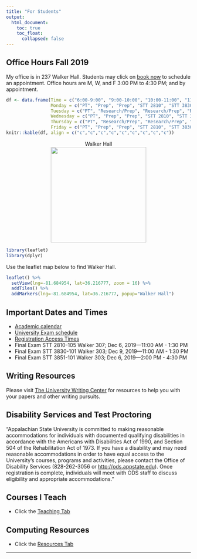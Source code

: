 ```yaml
---
title: "For Students"
output: 
  html_document:
    toc: true
    toc_float:
      collapsed: false
---
```

## Office Hours <i class="fa fa-clock-o"></i> Fall 2019

My office is in 237 Walker Hall. Students may click on [book now](https://arnholtat.youcanbook.me/) to schedule an appointment. Office hours are M, W, and F 3:00 PM to 4:30 PM; and by appointment. 

```r
df <- data.frame(Time = c("6:00-9:00", "9:00-10:00", "10:00-11:00", "11:00-12:00", "12:00-1:00", "1:00-2:00", "2:00-3:00", "3:00-4:00", "4:00-5:00"), 
                 Monday = c("PT", "Prep", "Prep", "STT 2810", "STT 3830", "Lunch",  "STT 3851", "Office Hour", "Office Hour"), 
                 Tuesday = c("PT", "Research/Prep", "Research/Prep", "Research/Prep", "Research/Prep", "Lunch",  "Research/Prep", "Research/Prep", "Research/Prep"), 
                 Wednesday = c("PT", "Prep", "Prep", "STT 2810", "STT 3830", "Lunch",  "STT 3851", "Office Hour", "Office Hour"), 
                 Thursday = c("PT", "Research/Prep", "Research/Prep", "Research/Prep", "Research/Prep", "Lunch",  "Research/Prep", "Research/Prep", "Research/Prep"), 
                 Friday = c("PT", "Prep", "Prep", "STT 2810", "STT 3830", "Lunch",  "STT 3851", "Office Hour", "Office Hour")) 
knitr::kable(df, align = c("c","c","c","c","c","c","c","c","c"))
```


<center>
<figure>
<figcaption> Walker Hall </figcaption>
<img src="./images/walkerhall.jpg" caption="Walker Hall" width = 260>
</figure>
</center>

```r
library(leaflet)
library(dplyr)
```

Use the leaflet map below to find Walker Hall. 

```r
leaflet() %>%
  setView(lng=-81.684954, lat=36.216777, zoom = 16) %>% 
  addTiles() %>%
  addMarkers(lng=-81.684954, lat=36.216777, popup="Walker Hall") 
```

## Important Dates and Times

- [Academic calendar](https://registrar.appstate.edu/calendars-schedules) <i class="fa fa-calendar"></i>
- [University Exam schedule](https://registrar.appstate.edu/calendars-schedules/exam-schedule-0)
- [Registration Access Times](https://registrar.appstate.edu/students/registration-classes/early-registration-access)
- Final Exam STT 2810-105 Walker 307; Dec 6, 2019---11:00 AM - 1:30 PM
- Final Exam STT 3830-101 Walker 303; Dec 9, 2019---11:00 AM - 1:30 PM
- Final Exam STT 3851-101 Walker 303; Dec 6, 2019---2:00 PM - 4:30 PM

## Writing Resources

Please visit [The University Writing Center](http://writingcenter.appstate.edu/) for resources to help you with your papers and other writing pursuits.



## Disability Services and Test Proctoring 


"Appalachian State University is committed to making reasonable accommodations for individuals with documented qualifying disabilities in accordance with the Americans with Disabilities Act of 1990, and Section 504 of the Rehabilitation Act of 1973. If you have a disability and may need reasonable accommodations in order to have equal access to the University's courses, programs and activities, please contact the Office of Disability Services (828-262-3056 or <http://ods.appstate.edu>). Once registration is complete, individuals will meet with ODS staff to discuss eligibility and appropriate accommodations."

## Courses I Teach

* Click the [Teaching Tab](teaching.html)

## Computing Resources

* Click the [Resources Tab](resources.html)

* * *